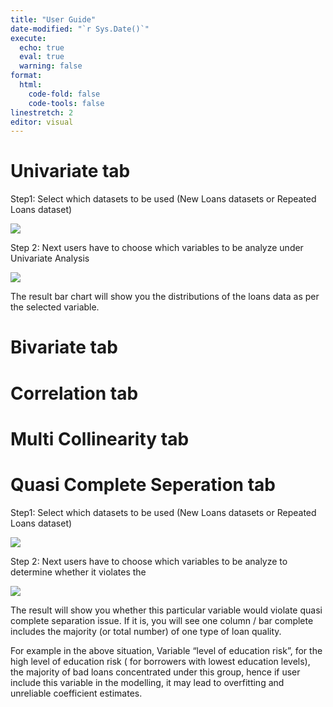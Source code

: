 ```yaml
---
title: "User Guide"
date-modified: "`r Sys.Date()`"
execute: 
  echo: true
  eval: true
  warning: false
format: 
  html:
    code-fold: false
    code-tools: false
linestretch: 2
editor: visual
---
```


# Univariate tab

Step1: Select which datasets to be used (New Loans datasets or Repeated Loans dataset)

![](images/image-400908432.png)

Step 2: Next users have to choose which variables to be analyze under Univariate Analysis

![](images/image-1722033160.png)

The result bar chart will show you the distributions of the loans data as per the selected variable.

# Bivariate tab

# Correlation tab

# Multi Collinearity tab

# Quasi Complete Seperation tab

Step1: Select which datasets to be used (New Loans datasets or Repeated Loans dataset)

![](images/image-1797879577.png)

Step 2: Next users have to choose which variables to be analyze to determine whether it violates the

![](images/image-1797879577.png)

The result will show you whether this particular variable would violate quasi complete separation issue. If it is, you will see one column / bar complete includes the majority (or total number) of one type of loan quality.

For example in the above situation, Variable "level of education risk", for the high level of education risk ( for borrowers with lowest education levels), the majority of bad loans concentrated under this group, hence if user include this variable in the modelling, it may lead to overfitting and unreliable coefficient estimates.
